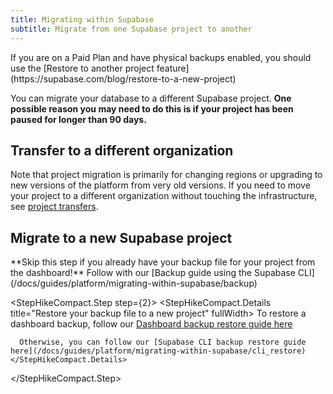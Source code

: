 ```yaml
---
title: Migrating within Supabase
subtitle: Migrate from one Supabase project to another
---
```


<Admonition type="tip">
  If you are on a Paid Plan and have physical backups enabled, you should use the [Restore to
  another project feature](https://supabase.com/blog/restore-to-a-new-project)
</Admonition>

You can migrate your database to a different Supabase project. **One possible reason you may need to do this is if your project has been paused for longer than 90 days.**

## Transfer to a different organization

Note that project migration is primarily for changing regions or upgrading to new versions of the platform from very old versions. If you need to move your project to a different organization without touching the infrastructure, see [project transfers](/docs/guides/platform/project-transfer).

## Migrate to a new Supabase project

<StepHikeCompact>
  <StepHikeCompact.Step step={1}>
    <StepHikeCompact.Details title="Get your project backup file" fullWidth>
    <Admonition type="caution">
      **Skip this step if you already have your backup file for your project from the dashboard!**
    </Admonition>
      Follow with our [Backup guide using the Supabase CLI](/docs/guides/platform/migrating-within-supabase/backup)
    </StepHikeCompact.Details>
  </StepHikeCompact.Step>

  <StepHikeCompact.Step step={2}>
    <StepHikeCompact.Details title="Restore your backup file to a new project" fullWidth>
      To restore a dashboard backup, follow our [Dashboard backup restore guide here](/docs/guides/platform/migrating-within-supabase/dashboard_restore)

      Otherwise, you can follow our [Supabase CLI backup restore guide here](/docs/guides/platform/migrating-within-supabase/cli_restore)
    </StepHikeCompact.Details>

  </StepHikeCompact.Step>
</StepHikeCompact>
